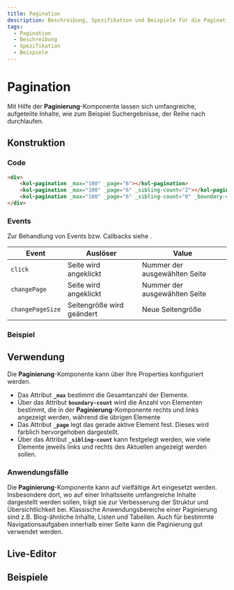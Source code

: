 ```yaml
---
title: Pagination
description: Beschreibung, Spezifikation und Beispiele für die Pagination-Komponente.
tags:
  - Pagination
  - Beschreibung
  - Spezifikation
  - Beispiele
---
```



# Pagination

Mit Hilfe der **Paginierung**-Komponente lassen sich umfangreiche, aufgeteilte Inhalte, wie zum Beispiel Suchergebnisse, der Reihe nach durchlaufen.

## Konstruktion

### Code

```html
<div>
	<kol-pagination _max="100" _page="6"></kol-pagination>
	<kol-pagination _max="100" _page="6" _sibling-count="2"></kol-pagination>
	<kol-pagination _max="100" _page="6" _sibling-count="0" _boundary-count="2"></kol-pagination>
</div>
```

### Events

Zur Behandlung von Events bzw. Callbacks siehe <kol-link _label="Events" _href="../concepts/events" />.

| Event            | Auslöser                  | Value                         |
|------------------|-------------------------- |-------------------------------|
| `click`          | Seite wird angeklickt     | Nummer der ausgewählten Seite |
| `changePage`     | Seite wird angeklickt     | Nummer der ausgewählten Seite |
| `changePageSize` | Seitengröße wird geändert | Neue Seitengröße              |

### Beispiel

<div class="grid gap-2">
	<kol-heading _level="3" _label="Standardausgabe nur mit aktuellem Element"></kol-heading>
	<kol-pagination _max="100" _page="6" _has-buttons="false"></kol-pagination>
	<kol-heading _level="3" _label="Ausgabe 2 Elemente links und rechts dem aktuellen Element (_sibling)"></kol-heading>
	<kol-pagination _max="100" _page="6" _sibling-count="2"></kol-pagination>
	<kol-heading _level="3" _label="Ausgabe 2 Elemente links und rechts (_boundary-count)"></kol-heading>
	<kol-pagination _max="100" _page="6" _sibling-count="0" _boundary-count="2"></kol-pagination>
</div>

## Verwendung

Die **Paginierung**-Komponente kann über Ihre Properties konfiguriert werden.

- Das Attribut **`_max`** bestimmt die Gesamtanzahl der Elemente.
- Über das Attribut **`boundary-count`** wird die Anzahl von Elementen bestimmt, die in der **Paginierung**-Komponente rechts und links angezeigt werden, während die übrigen Elemente
- Das Attribut **`_page`** legt das gerade aktive Element fest. Dieses wird farblich hervorgehoben dargestellt.
- Über das Attribut **`_sibling-count`** kann festgelegt werden, wie viele Elemente jeweils links und rechts des Aktuellen angezeigt werden sollen.

<!-- ### Best practices -->

### Anwendungsfälle

Die **Paginierung**-Komponente kann auf vielfältige Art eingesetzt werden. Insbesondere dort, wo auf einer Inhaltsseite umfangreiche Inhalte dargestellt werden sollen, trägt sie zur Verbesserung der Struktur und Übersichtlichkeit bei.
Klassische Anwendungsbereiche einer Paginierung sind z.B. Blog-ähnliche Inhalte, Listen und Tabellen. Auch für bestimmte Navigationsaufgaben innerhalb einer Seite kann die Paginierung gut verwendet werden.

<Readme />

<ExampleLink component="pagination" />

## Live-Editor

<LiveEditorCompact component="pagination" />

## Beispiele

<Configurator component="pagination" sample="basic" />
